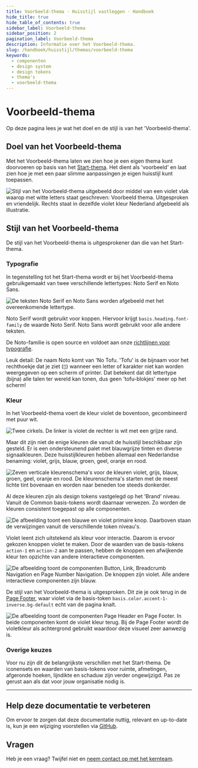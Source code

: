 ```yaml
---
title: Voorbeeld-thema · Huisstijl vastleggen · Handboek
hide_title: true
hide_table_of_contents: true
sidebar_label: Voorbeeld-thema
sidebar_position: 2
pagination_label: Voorbeeld-thema
description: Informatie over het Voorbeeld-thema.
slug: /handboek/huisstijl/themas/voorbeeld-thema
keywords:
  - componenten
  - design system
  - design tokens
  - thema's
  - voorbeeld-thema
---
```


# Voorbeeld-thema

Op deze pagina lees je wat het doel en de stijl is van het 'Voorbeeld-thema'.

## Doel van het Voorbeeld-thema

Met het Voorbeeld-thema laten we zien hoe je een eigen thema kunt doorvoeren op basis van het [Start-thema](/handboek/huisstijl/themas/start-thema). Het dient als 'voorbeeld' en laat zien hoe je met een paar slimme aanpassingen je eigen huisstijl kunt toepassen.

![Stijl van het Voorbeeld-thema uitgebeeld door middel van een violet vlak waarop met witte letters staat geschreven: Voorbeeld thema. Uitgesproken en vriendelijk. Rechts staat in dezelfde violet kleur Nederland afgebeeld als illustratie.](https://raw.githubusercontent.com/nl-design-system/documentatie/assets/img_voorbeeld-thema_stijl.png)

## Stijl van het Voorbeeld-thema

De stijl van het Voorbeeld-thema is uitgesprokener dan die van het Start-thema.

### Typografie

In tegenstelling tot het Start-thema wordt er bij het Voorbeeld-thema gebruikgemaakt van twee verschillende lettertypes: Noto Serif en Noto Sans.

![De teksten Noto Serif en Noto Sans worden afgebeeld met het overeenkomende lettertype.](https://raw.githubusercontent.com/nl-design-system/documentatie/assets/img_voorbeeld-thema_typografie.png)

Noto Serif wordt gebruikt voor koppen. Hiervoor krijgt `basis.heading.font-family` de waarde Noto Serif. Noto Sans wordt gebruikt voor alle andere teksten.

De Noto-familie is open source en voldoet aan onze [richtlijnen voor typografie](/richtlijnen/stijl/typografie/).

Leuk detail: De naam Noto komt van 'No Tofu. 'Tofu' is de bijnaam voor het rechthoekje dat je ziet (▯) wanneer een letter of karakter niet kan worden weergegeven op een scherm of printer. Dat betekent dat dit lettertype (bijna) alle talen ter wereld kan tonen, dus geen 'tofu-blokjes' meer op het scherm!

### Kleur

In het Voorbeeld-thema voert de kleur violet de boventoon, gecombineerd met puur wit.

![Twee cirkels. De linker is violet de rechter is wit met een grijze rand.](https://raw.githubusercontent.com/nl-design-system/documentatie/assets/img_voorbeeld-thema_kleur.png)

Maar dit zijn niet de enige kleuren die vanuit de huisstijl beschikbaar zijn gesteld. Er is een ondersteunend palet met blauwgrijze tinten en diverse signaalkleuren. Deze huisstijlkleuren hebben allemaal een Nederlandse benaming: violet, grijs, blauw, groen, geel, oranje en rood.

![Zeven verticale kleurenschema's voor de kleuren violet, grijs, blauw, groen, geel, oranje en rood. De kleurenschema's starten met de meest lichte tint bovenaan en worden naar beneden toe steeds donkerder.](https://raw.githubusercontent.com/nl-design-system/documentatie/assets/img_voorbeeld-thema_kleur-trap.png)

Al deze kleuren zijn als design tokens vastgelegd op het 'Brand' niveau. Vanuit de Common basis-tokens wordt daarnaar verwezen. Zo worden de kleuren consistent toegepast op alle componenten.

![De afbeelding toont een blauwe en violet primaire knop. Daarboven staan de verwijzingen vanuit de verschillende token niveau's.](https://raw.githubusercontent.com/nl-design-system/documentatie/assets/img_voorbeeld-thema_basis-tokens.png)

Violet leent zich uitstekend als kleur voor interactie. Daarom is ervoor gekozen knoppen violet te maken. Door de waarden van de basis-tokens `action-1` en `action-2` aan te passen, hebben de knoppen een afwijkende kleur ten opzichte van andere interactieve componenten.

![De afbeelding toont de componenten Button, Link, Breadcrumb Navigation en Page Number Navigation. De knoppen zijn violet. Alle andere interactieve componenten zijn blauw.](https://raw.githubusercontent.com/nl-design-system/documentatie/assets/img_voorbeeld-thema_basis-tokens_kleur-action-voorbeeld.png)

De stijl van het Voorbeeld-thema is uitgesproken. Dit zie je ook terug in de [Page Footer](/page-footer), waar violet via de basis-token `basis.color.accent-1-inverse.bg-default` echt van de pagina knalt.

![De afbeelding toont de componenten Page Header en Page Footer. In beide componenten komt de violet kleur terug. Bij de Page Footer wordt de violetkleur als achtergrond gebruikt waardoor deze visueel zeer aanwezig is.](https://raw.githubusercontent.com/nl-design-system/documentatie/assets/img_voorbeeld-thema_basis-tokens_kleur-accent-inverse.png)

### Overige keuzes

Voor nu zijn dit de belangrijkste verschillen met het Start-thema. De iconensets en waarden van basis-tokens voor ruimte, afmetingen, afgeronde hoeken, lijndikte en schaduw zijn verder ongewijzigd. Pas ze gerust aan als dat voor jouw organisatie nodig is.

---

## Help deze documentatie te verbeteren

Om ervoor te zorgen dat deze documentatie nuttig, relevant en up-to-date is, kun je een wijziging voorstellen via [GitHub](https://github.com/nl-design-system/documentatie).

## Vragen

Heb je een vraag? Twijfel niet en [neem contact op met het kernteam](/project/kernteam).
